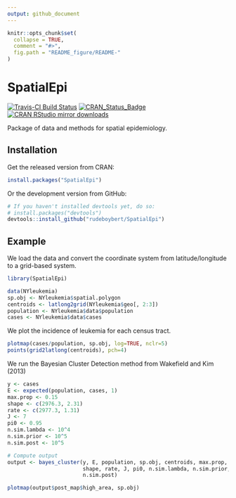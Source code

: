 ```yaml
---
output: github_document
---
```


<!-- README.md is generated from README.Rmd. Please edit that file -->

```r
knitr::opts_chunk$set(
  collapse = TRUE,
  comment = "#>",
  fig.path = "README_figure/README-"
)
```


# SpatialEpi

[![Travis-CI Build Status](https://travis-ci.org/rudeboybert/SpatialEpi.svg?branch=master)](https://travis-ci.org/rudeboybert/SpatialEpi)
[![CRAN_Status_Badge](http://www.r-pkg.org/badges/version/SpatialEpi)](http://cran.r-project.org/package=SpatialEpi)
[![CRAN RStudio mirror downloads](http://cranlogs.r-pkg.org/badges/SpatialEpi)](http://www.r-pkg.org/pkg/SpatialEpi)

Package of data and methods for spatial epidemiology.

## Installation

Get the released version from CRAN:

```r
install.packages("SpatialEpi")
```

Or the development version from GitHub:

```r
# If you haven't installed devtools yet, do so:
# install.packages("devtools")
devtools::install_github("rudeboybert/SpatialEpi")
```

## Example

We load the data and convert the coordinate system from latitude/longitude to a 
grid-based system.  

```r
library(SpatialEpi)
```

```r
data(NYleukemia)
sp.obj <- NYleukemia$spatial.polygon
centroids <- latlong2grid(NYleukemia$geo[, 2:3])
population <- NYleukemia$data$population
cases <- NYleukemia$data$cases
```

We plot the incidence of leukemia for each census tract.  

```r
plotmap(cases/population, sp.obj, log=TRUE, nclr=5)
points(grid2latlong(centroids), pch=4)
```

We run the Bayesian Cluster Detection method from Wakefield and Kim (2013)

```r
y <- cases
E <- expected(population, cases, 1)
max.prop <- 0.15
shape <- c(2976.3, 2.31)
rate <- c(2977.3, 1.31)
J <- 7
pi0 <- 0.95
n.sim.lambda <- 10^4
n.sim.prior <- 10^5
n.sim.post <- 10^5

# Compute output
output <- bayes_cluster(y, E, population, sp.obj, centroids, max.prop,
                        shape, rate, J, pi0, n.sim.lambda, n.sim.prior,
                        n.sim.post)
```


```r
plotmap(output$post_map$high_area, sp.obj)
```



